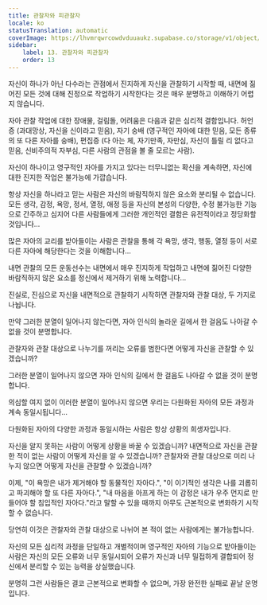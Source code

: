 ```yaml
---
title: 관찰자와 피관찰자
locale: ko
statusTranslation: automatic
coverImage: https://lhvmrqwrcowdvduuaukz.supabase.co/storage/v1/object/public/strapi-uploads/small_cover-tratado-de-psicologia-revolucionaria.webp-5e15e1cec4e0ebebcde5d7fc7565d8fd.webp
sidebar:
    label: 13. 관찰자와 피관찰자
    order: 13
---
```

자신이 하나가 아닌 다수라는 관점에서 진지하게 자신을 관찰하기 시작할 때, 내면에 짊어진 모든 것에 대해 진정으로 작업하기 시작한다는 것은 매우 분명하고 이해하기 어렵지 않습니다.

자아 관찰 작업에 대한 장애물, 걸림돌, 어려움은 다음과 같은 심리적 결함입니다. 허언증 (과대망상, 자신을 신이라고 믿음), 자기 숭배 (영구적인 자아에 대한 믿음, 모든 종류의 또 다른 자아를 숭배), 편집증 (다 아는 체, 자기만족, 자만심, 자신이 틀릴 리 없다고 믿음, 신비주의적 자부심, 다른 사람의 관점을 볼 줄 모르는 사람).

자신이 하나이고 영구적인 자아를 가지고 있다는 터무니없는 확신을 계속하면, 자신에 대한 진지한 작업은 불가능에 가깝습니다.

항상 자신을 하나라고 믿는 사람은 자신의 바람직하지 않은 요소와 분리될 수 없습니다. 모든 생각, 감정, 욕망, 정서, 열정, 애정 등을 자신의 본성의 다양한, 수정 불가능한 기능으로 간주하고 심지어 다른 사람들에게 그러한 개인적인 결함은 유전적이라고 정당화할 것입니다...

많은 자아의 교리를 받아들이는 사람은 관찰을 통해 각 욕망, 생각, 행동, 열정 등이 서로 다른 자아에 해당한다는 것을 이해합니다...

내면 관찰의 모든 운동선수는 내면에서 매우 진지하게 작업하고 내면에 짊어진 다양한 바람직하지 않은 요소를 정신에서 제거하기 위해 노력합니다...

진실로, 진심으로 자신을 내면적으로 관찰하기 시작하면 관찰자와 관찰 대상, 두 가지로 나뉩니다.

만약 그러한 분열이 일어나지 않는다면, 자아 인식의 놀라운 길에서 한 걸음도 나아갈 수 없을 것이 분명합니다.

관찰자와 관찰 대상으로 나누기를 꺼리는 오류를 범한다면 어떻게 자신을 관찰할 수 있겠습니까?

그러한 분열이 일어나지 않으면 자아 인식의 길에서 한 걸음도 나아갈 수 없을 것이 분명합니다.

의심할 여지 없이 이러한 분열이 일어나지 않으면 우리는 다원화된 자아의 모든 과정과 계속 동일시됩니다...

다원화된 자아의 다양한 과정과 동일시하는 사람은 항상 상황의 희생자입니다.

자신을 알지 못하는 사람이 어떻게 상황을 바꿀 수 있겠습니까? 내면적으로 자신을 관찰한 적이 없는 사람이 어떻게 자신을 알 수 있겠습니까? 관찰자와 관찰 대상으로 미리 나누지 않으면 어떻게 자신을 관찰할 수 있겠습니까?

이제, "이 욕망은 내가 제거해야 할 동물적인 자아다.", "이 이기적인 생각은 나를 괴롭히고 파괴해야 할 또 다른 자아다.", "내 마음을 아프게 하는 이 감정은 내가 우주 먼지로 만들어야 할 침입적인 자아다."라고 말할 수 있을 때까지 아무도 근본적으로 변화하기 시작할 수 없습니다.

당연히 이것은 관찰자와 관찰 대상으로 나뉘어 본 적이 없는 사람에게는 불가능합니다.

자신의 모든 심리적 과정을 단일하고 개별적이며 영구적인 자아의 기능으로 받아들이는 사람은 자신의 모든 오류와 너무 동일시되어 오류가 자신과 너무 밀접하게 결합되어 정신에서 분리할 수 있는 능력을 상실했습니다.

분명히 그런 사람들은 결코 근본적으로 변화할 수 없으며, 가장 완전한 실패로 끝날 운명입니다.

